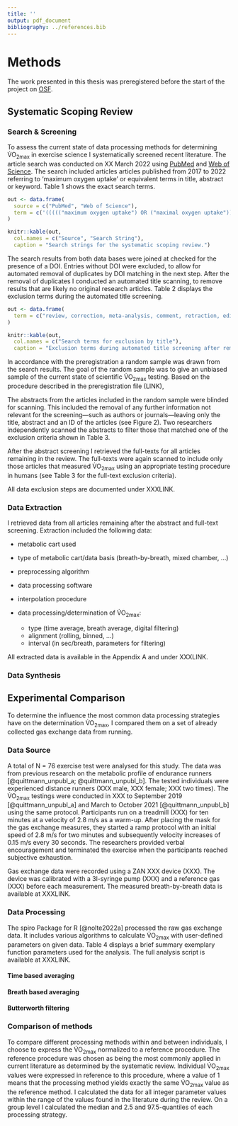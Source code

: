 ```yaml
---
title: ''
output: pdf_document
bibliography: ../references.bib
---
```


# Methods

The work presented in this thesis was preregistered before the start of the project on [OSF]().

<!-- deviations from preregistration -->

## Systematic Scoping Review

<!-- Detailed Aim of review -->

### Search & Screening

To assess the current state of data processing methods for determining V̇O~2max~ in exercise science I systematically screened recent literature. The article search was conducted on XX March 2022 using [PubMed]() and [Web of Science](). The search included articles articles published from 2017 to 2022 referring to 'maximum oxygen uptake' or equivalent terms in title, abstract or keyword. Table 1 shows the exact search terms.

```r
out <- data.frame(
  source = c("PubMed", "Web of Science"),
  term = c('((((("maximum oxygen uptake") OR ("maximal oxygen uptake")) OR ("VO2max")) OR ("maximum oxygen consumption")) OR ("maximal oxygen consumption")) AND (("2017/01/01"[Date - Publication] : "3000"[Date - Publication]))', '(((((ALL=("maximum oxygen uptake")) OR ALL=("maximal oxygen uptake")) OR ALL=("VO2max")) OR ALL=("maximum oxygen consumption")) OR ALL=("maximal oxygen consumption")) AND PY=(2017-2022)')
)

knitr::kable(out, 
  col.names = c("Source", "Search String"), 
  caption = "Search strings for the systematic scoping review.")
```

The search results from both data bases were joined at checked for the presence of a DOI. Entries without DOI were excluded, to allow for automated removal of duplicates by DOI matching in the next step. After the removal of duplicates I conducted an automated title scanning, to remove results that are likely no original research articles. Table 2 displays the exclusion terms during the automated title screening.

```r
out <- data.frame(
  term = c("review, correction, meta-analysis, comment, retraction, editorial, erratum, reply")
)

knitr::kable(out, 
  col.names = c("Search terms for exclusion by title"), 
  caption = "Exclusion terms during automated title screening after removal of duplicates. If an articles title matched least one of the given terms, it was excluded.")
```

In accordance with the preregistration a random sample was drawn from the search results. The goal of the random sample was to give an unbiased sample of the current state of scientific V̇O~2max~ testing. Based on the procedure described in the preregistration file (LINK), <!-- random sample size  -->

The abstracts from the articles included in the random sample were blinded for scanning. This included the removal of any further information not relevant for the screening---such as authors or journals---leaving only the title, abstract and an ID of the articles (see Figure 2). Two researchers independently scanned the abstracts to filter those that matched one of the exclusion criteria shown in Table 3.

After the abstract screening I retrieved the full-texts for all articles remaining in the review. The full-texts were again scanned to include only those articles that measured V̇O~2max~ using an appropriate testing procedure in humans (see Table 3 for the full-text exclusion criteria).

All data exclusion steps are documented under XXXLINK.

### Data Extraction

I retrieved data from all articles remaining after the abstract and full-text screening. Extraction included the following data:

-   metabolic cart used

-   type of metabolic cart/data basis (breath-by-breath, mixed chamber, ...)

-   preprocessing algorithm

-   data processing software

-   interpolation procedure

-   data processing/determination of V̇O~2max~:

    -   type (time average, breath average, digital filtering)
    -   alignment (rolling, binned, ...)
    -   interval (in sec/breath, parameters for filtering)

All extracted data is available in the Appendix A and under XXXLINK.

### Data Synthesis

## Experimental Comparison

To determine the influence the most common data processing strategies have on the determination V̇O~2max~, I compared them on a set of already collected gas exchange data from running.

### Data Source

A total of N = 76 exercise test were analysed for this study. The data was from previous research on the metabolic profile of endurance runners [@quittmann_unpubl_a; @quittmann_unpubl_b]. The tested individuals were experienced distance runners (XXX male, XXX female; XXX two times). The V̇O~2max~ testings were conducted in XXX to September 2019 [@quittmann_unpubl_a] and March to October 2021 [@quittmann_unpubl_b] using the same protocol. Participants run on a treadmill (XXX) for ten minutes at a velocity of 2.8 m/s as a warm-up. After placing the mask for the gas exchange measures, they started a ramp protocol with an initial speed of 2.8 m/s for two minutes and subsequently velocity increases of 0.15 m/s every 30 seconds. The researchers provided verbal encouragement and terminated the exercise when the participants reached subjective exhaustion.

Gas exchange data were recorded using a ZAN XXX device (XXX). The device was calibrated with a 3l-syringe pump (XXX) and a reference gas (XXX) before each measurement. The measured breath-by-breath data is available at XXXLINK.

### Data Processing

The spiro Package for R [@nolte2022a] processed the raw gas exchange data. It includes various algorithms to calculate V̇O~2max~ with user-defined parameters on given data. Table 4 displays a brief summary exemplary function parameters used for the analysis. The full analysis script is available at XXXLINK.

#### Time based averaging

#### Breath based averaging

#### Butterworth filtering

### Comparison of methods

To compare different processing methods within and between individuals, I choose to express the V̇O~2max~ normalized to a reference procedure. The reference procedure was chosen as being the most commonly applied in current literature as determined by the systematic review. Individual V̇O~2max~ values were expressed in reference to this procedure, where a value of 1 means that the processing method yields exactly the same V̇O~2max~ value as the reference method. I calculated the data for all integer parameter values within the range of the values found in the literature during the review. On a group level I calculated the median and 2.5 and 97.5-quantiles of each processing strategy.
